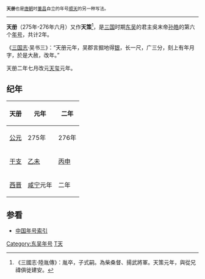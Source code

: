 <span style="font-size:smaller;">'''天册'''也是[[唐朝|唐朝]]时[[董昌|董昌]]自立的年号[[顺天_(董昌)|顺天]]的另一种写法。</span>
----
{{Eranamebox|年号= 天册
|起讫时间= 275年-276年六月
|政权= [[孙吴|东吴]]
|帝王= 吳末帝[[孙皓|孙皓]]
|历时= 2年
|timeline= <timeline>
ImageSize  = width:200 height:50
PlotArea   = width:180 height:30 left:10 bottom:20
TimeAxis   = orientation:horizontal
DateFormat = yyyy
Period     = from:220 till:280
AlignBars  = early
ScaleMajor = increment:60 start:220
Colors =
  id:canvas value:rgb(1,1,0.85)
BackgroundColors = canvas:canvas
PlotData =
  width:15 color:black
  bar:era from:start till:end
  bar:era from:229 till:280 color:red
  bar:era from:275 till:276 color:yellow
</timeline>
|说明= 天册在三国及东吴时期的位置
}}
'''天册'''（275年-276年六月）又作'''天策'''<ref>《三國志·陸胤傳》：胤卒，子式嗣。為柴桑督、揚武將軍。天策元年，與從兄禕俱徙建安。</ref>，是[[三国|三国]]时期[[孙吴|东吴]]的君主吳末帝[[孙皓|孙皓]]的第六个[[年号|年号]]，共计2年。

《[[三国志|三国志]]·吴书三》：“天册元年，吴郡言掘地得[[银|银]]，长一尺，广三分，刻上有年月字，於是大赦，改年。”

天册二年七月改元[[天玺_(吴)|天玺]]元年。

==纪年==
{| class="wikitable" 
|-
!天册!!元年!!二年
|-
![[公元纪年|公元]]
|275年||276年
|-
![[干支纪年|干支]]
|[[乙未|乙未]]||[[丙申|丙申]]
|-
![[西晋|西晋]]
|[[咸宁_(司马炎)|咸宁]]元年||二年
|}

==参看==
*[[中国年号索引|中国年号索引]]

{{年号|[[凤凰_(吴)|凤凰]]|[[中国年号索引|中国年号]]|[[天玺_(吴)|天玺]]}}
{{三國年號}}
[[Category:东吴年号|Category:东吴年号]]
[[Category:3世纪年号|T天]]